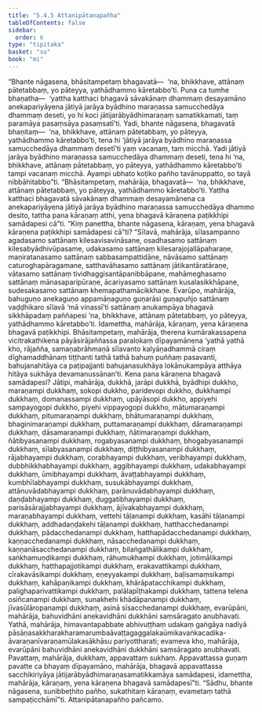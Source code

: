 ```yaml
---
title: "5.4.5 Attanipātanapañha"
tableOfContents: false
sidebar:
  order: 6
type: "tipitaka"
basket: "su"
book: "mi"
---
```



<DynamicBreadcrumb />

<Division number="154" book="mi">

<Paragraph number="876" book="mi">
“Bhante nāgasena, bhāsitampetaṃ bhagavatā—  ‘na, bhikkhave, attānaṃ pātetabbaṃ, yo pāteyya, yathādhammo kāretabbo’ti. Puna ca tumhe bhaṇatha—  ‘yattha katthaci bhagavā sāvakānaṃ dhammaṃ desayamāno anekapariyāyena jātiyā jarāya byādhino maraṇassa samucchedāya dhammaṃ deseti, yo hi koci jātijarābyādhimaraṇaṃ samatikkamati, taṃ paramāya pasaṃsāya pasaṃsatī’ti. Yadi, bhante nāgasena, bhagavatā bhaṇitaṃ—  ‘na, bhikkhave, attānaṃ pātetabbaṃ, yo pāteyya, yathādhammo kāretabbo’ti, tena hi ‘jātiyā jarāya byādhino maraṇassa samucchedāya dhammaṃ desetī’ti yaṃ vacanaṃ, taṃ micchā. Yadi jātiyā jarāya byādhino maraṇassa samucchedāya dhammaṃ deseti, tena hi ‘na, bhikkhave, attānaṃ pātetabbaṃ, yo pāteyya, yathādhammo kāretabbo’ti tampi vacanaṃ micchā. Ayampi ubhato koṭiko pañho tavānuppatto, so tayā nibbāhitabbo”ti.
</Paragraph>

<Paragraph number="877" book="mi">
“Bhāsitampetaṃ, mahārāja, bhagavatā—  ‘na, bhikkhave, attānaṃ pātetabbaṃ, yo pāteyya, yathādhammo kāretabbo’ti. Yattha katthaci bhagavatā sāvakānaṃ dhammaṃ desayamānena ca anekapariyāyena jātiyā jarāya byādhino maraṇassa samucchedāya dhammo desito, tattha pana kāraṇaṃ atthi, yena bhagavā kāraṇena paṭikkhipi samādapesi cā”ti.
</Paragraph>

<Paragraph number="878" book="mi">
“Kiṃ panettha, bhante nāgasena, kāraṇaṃ, yena bhagavā kāraṇena paṭikkhipi samādapesi cā”ti? “Sīlavā, mahārāja, sīlasampanno agadasamo sattānaṃ kilesavisavināsane, osadhasamo sattānaṃ kilesabyādhivūpasame, udakasamo sattānaṃ kilesarajojallāpaharaṇe, maṇiratanasamo sattānaṃ sabbasampattidāne, nāvāsamo sattānaṃ caturoghapāragamane, satthavāhasamo sattānaṃ jātikantāratāraṇe, vātasamo sattānaṃ tividhaggisantāpanibbāpane, mahāmeghasamo sattānaṃ mānasaparipūraṇe, ācariyasamo sattānaṃ kusalasikkhāpane, sudesakasamo sattānaṃ khemapathamācikkhaṇe. Evarūpo, mahārāja, bahuguṇo anekaguṇo appamāṇaguṇo guṇarāsi guṇapuñjo sattānaṃ vaḍḍhikaro sīlavā ‘mā vinassī’ti sattānaṃ anukampāya bhagavā sikkhāpadaṃ paññapesi ‘na, bhikkhave, attānaṃ pātetabbaṃ, yo pāteyya, yathādhammo kāretabbo’ti. Idamettha, mahārāja, kāraṇaṃ, yena kāraṇena bhagavā paṭikkhipi. Bhāsitampetaṃ, mahārāja, therena kumārakassapena vicitrakathikena pāyāsirājaññassa paralokaṃ dīpayamānena ‘yathā yathā kho, rājañña, samaṇabrāhmaṇā sīlavanto kalyāṇadhammā ciraṃ dīghamaddhānaṃ tiṭṭhanti tathā tathā bahuṃ puññaṃ pasavanti, bahujanahitāya ca paṭipajjanti bahujanasukhāya lokānukampāya atthāya hitāya sukhāya devamanussānan’ti.
</Paragraph>

<Paragraph number="879" book="mi">
Kena pana kāraṇena bhagavā samādapesi? Jātipi, mahārāja, dukkhā, jarāpi dukkhā, byādhipi dukkho, maraṇampi dukkhaṃ, sokopi dukkho, paridevopi dukkho, dukkhampi dukkhaṃ, domanassampi dukkhaṃ, upāyāsopi dukkho, appiyehi sampayogopi dukkho, piyehi vippayogopi dukkho, mātumaraṇampi dukkhaṃ, pitumaraṇampi dukkhaṃ, bhātumaraṇampi dukkhaṃ, bhaginimaraṇampi dukkhaṃ, puttamaraṇampi dukkhaṃ, dāramaraṇampi dukkhaṃ, dāsamaraṇampi dukkhaṃ, ñātimaraṇampi dukkhaṃ, ñātibyasanampi dukkhaṃ, rogabyasanampi dukkhaṃ, bhogabyasanampi dukkhaṃ, sīlabyasanampi dukkhaṃ, diṭṭhibyasanampi dukkhaṃ, rājabhayampi dukkhaṃ, corabhayampi dukkhaṃ, veribhayampi dukkhaṃ, dubbhikkhabhayampi dukkhaṃ, aggibhayampi dukkhaṃ, udakabhayampi dukkhaṃ, ūmibhayampi dukkhaṃ, āvaṭṭabhayampi dukkhaṃ, kumbhīlabhayampi dukkhaṃ, susukābhayampi dukkhaṃ, attānuvādabhayampi dukkhaṃ, parānuvādabhayampi dukkhaṃ, daṇḍabhayampi dukkhaṃ, duggatibhayampi dukkhaṃ, parisāsārajjabhayampi dukkhaṃ, ājīvakabhayampi dukkhaṃ, maraṇabhayampi dukkhaṃ, vettehi tāḷanampi dukkhaṃ, kasāhi tāḷanampi dukkhaṃ, addhadaṇḍakehi tāḷanampi dukkhaṃ, hatthacchedanampi dukkhaṃ, pādacchedanampi dukkhaṃ, hatthapādacchedanampi dukkhaṃ, kaṇṇacchedanampi dukkhaṃ, nāsacchedanampi dukkhaṃ, kaṇṇanāsacchedanampi dukkhaṃ, bilaṅgathālikampi dukkhaṃ, saṅkhamuṇḍikampi dukkhaṃ, rāhumukhampi dukkhaṃ, jotimālikampi dukkhaṃ, hatthapajjotikampi dukkhaṃ, erakavattikampi dukkhaṃ, cīrakavāsikampi dukkhaṃ, eṇeyyakampi dukkhaṃ, baḷisamaṃsikampi dukkhaṃ, kahāpaṇikampi dukkhaṃ, khārāpatacchikampi dukkhaṃ, palighaparivattikampi dukkhaṃ, palālapīṭhakampi dukkhaṃ, tattena telena osiñcanampi dukkhaṃ, sunakhehi khādāpanampi dukkhaṃ, jīvasūlāropanampi dukkhaṃ, asinā sīsacchedanampi dukkhaṃ, evarūpāni, mahārāja, bahuvidhāni anekavidhāni dukkhāni saṃsāragato anubhavati.
</Paragraph>

<Paragraph number="880" book="mi">
Yathā, mahārāja, himavantapabbate abhivuṭṭhaṃ udakaṃ gaṅgāya nadiyā pāsāṇasakkharakharamarumbaāvaṭṭagaggalakaūmikavaṅkacadika-āvaraṇanīvaraṇamūlakasākhāsu pariyottharati; evameva kho, mahārāja, evarūpāni bahuvidhāni anekavidhāni dukkhāni saṃsāragato anubhavati. Pavattaṃ, mahārāja, dukkhaṃ, appavattaṃ sukhaṃ. Appavattassa guṇaṃ pavatte ca bhayaṃ dīpayamāno, mahārāja, bhagavā appavattassa sacchikiriyāya jātijarābyādhimaraṇasamatikkamāya samādapesi, idamettha, mahārāja, kāraṇaṃ, yena kāraṇena bhagavā samādapesī”ti. “Sādhu, bhante nāgasena, sunibbeṭhito pañho, sukathitaṃ kāraṇaṃ, evametaṃ tathā sampaṭicchāmī”ti.

</Paragraph>
</Division>

<Paragraph number="881" type="center" book="mi">
Attanipātanapañho pañcamo.
</Paragraph>
